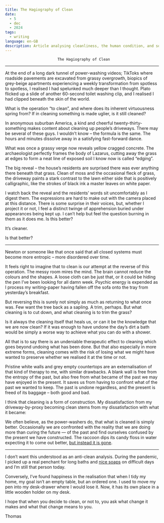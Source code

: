 ```yaml
---
title: The Hagiography of Clean
date:
  - 5
  - dec
  - 2024
tags:
  - writing
language: en-GB
description: Article analysing cleanliness, the human condition, and social media.
---
```


                            The Hagiography of Clean
-------------------------------------------------------------------------------

<!-- todo: clean the next 2 paras up a bit. -->

At the end of a long dark tunnel of power-washing videos; TikToks where
roadside pavements are excavated from grassy overgrowth, biopics of grey-beige
apartments experiencing a weekly transformation from spotless to spotless, I
realised I had spelunked much deeper than I thought. Plato flicked up a slide
of another 60-second toilet washing clip, and I realised I had clipped beneath
the skin of the world.

What is the operation “to clean”, and where does its inherent virtuousness
spring from? If in cleaning something is made uglier, is it still cleaned?

In anonymous suburban America, a kind and cheerful twenty-thirty-something
makes content about cleaning up people’s driveways. There may be several of
these guys. I wouldn’t know – the formula is the same. The hours and minutes
dissolve away in a satisfying fast-forward dance.

What was once a grassy verge now reveals yellow cragged concrete. The
archaeologist perfectly frames the body of Lazarus, cutting away the grass at
edges to form a neat line of exposed soil I know now is called “edging”.

The big reveal – the house’s residents are surprised there was ever anything
there beneath that grass. Clean of moss and the occasional fleck of grass, the
driveway paints a stark contrast to the lawn either side that is positively
calligraphic, like the strokes of black ink a master leaves on white paper.

I watch back the reveal and the residents’ words sit uncomfortably as I digest
them. The expressions are hard to make out with the camera placed at this
distance. There is some surprise in their voices, but, whether I project it or
not, I feel a distinct twinge of apprehension buried under appearances being
kept up. I can’t help but feel the question burning in them as it does me. Is
this better?

It’s cleaner.

Is that better?

*******************************************************************************

Newton or someone like that once said that all closed systems must become more
entropic – more disordered over time.

It feels right to imagine that to clean is our attempt at the reverse of this
operation. The messy room mires the mind. The brain cannot reduce the colours
and the shapes. A loose cloth can be just that, or it could be hiding the pen
I’ve been looking for all damn week. Psychic energy is expended as I process my
writing-paper having fallen off the sofa onto the tray from yesterday’s
breakfast.

But reversing this is surely not simply as much as returning to what once was.
Few want the tree back as a sapling. A trim, perhaps. But what cleaning is to
cut down, and what cleaning is to trim the grass?

Is it always the cleaning itself that heals us, or can it be the knowledge that
we are now clean? If it was enough to have undone the day’s dirt a bath would
be simply a worse way to achieve what you can do with a shower.

All that is to say there is an undeniable therapeutic effect to cleaning which
goes beyond undoing what has been done. But that also especially in more
extreme forms, cleaning comes with the risk of losing what we might have wanted
to preserve whether we realised it at the time or not.

Pristine white walls and grey empty countertops are an externalisation of that
kind of therapy to me, with similar drawbacks. A blank wall is free from the
entropy of the past, but also free from what became of the past we may have
enjoyed in the present. It saves us from having to confront what of the past we
wanted to keep. The past is undone regardless, and the present is freed of its
baggage – both good and bad.

I think that cleaning is a form of construction. My dissatisfaction from my
driveway-by-proxy becoming clean stems from my dissatisfaction with what it
became:

We often believe, as the power-washers do, that what is cleaned is simply
better. Occasionally we are confronted with the reality that we are doing more
than curing the future — of the past and find ourselves confused by the present
we have constructed. The raccoon dips its candy floss in water expecting it to
come out better, [but instead it is gone][🦝].

[🦝]: https://www.youtube.com/watch?v=rfbb4yRBH64

*******************************************************************************

I don’t want this understood as an anti-clean analysis. During the pandemic, I
picked up a real penchant for long baths and [nice soaps] on difficult days and
I’m still that person today.

[nice soaps]:
    https://www.amazon.com/gp/aw/d/B0013IP7HY/?_encoding=UTF8&pd_rd_plhdr=t&aaxitk=149c2817e9a51ac957c7b0d0ebd68480&hsa_cr_id=0&qid=1733377302&sr=1-1-9e67e56a-6f64-441f-a281-df67fc737124&ref_=sbx_be_s_sparkle_lsi4d_asin_0_img&pd_rd_w=9h6mk&content-id=amzn1.sym.8591358d-1345-4efd-9d50-5bd4e69cd942%3Aamzn1.sym.8591358d-1345-4efd-9d50-5bd4e69cd942&pf_rd_p=8591358d-1345-4efd-9d50-5bd4e69cd942&pf_rd_r=W9DNT8RWM5AH6K7SDMAG&pd_rd_wg=WRhcz&pd_rd_r=d9139b6b-118c-4066-877d-bde8a24ac672
    "Pears Soap, Face & Body Soap, Amber – Pure & Gentle Transparent Bar Soap,
    Moisturizing Glycerin Soap with Natural Oils for Pampered, Glowing Skin,
    4.4 Oz (Pack of 12)"

Conversely, I’ve found happiness in the realisation that when I tidy my home,
my goal isn’t an empty table, but an ordered one. I used to move my pen into my
desk-drawer where I would lose it. Now, it has its own place in a little wooden
holder on my desk.

I hope that when you decide to clean, or not to, you ask what change it makes
and what that change means to you.

Thomas
